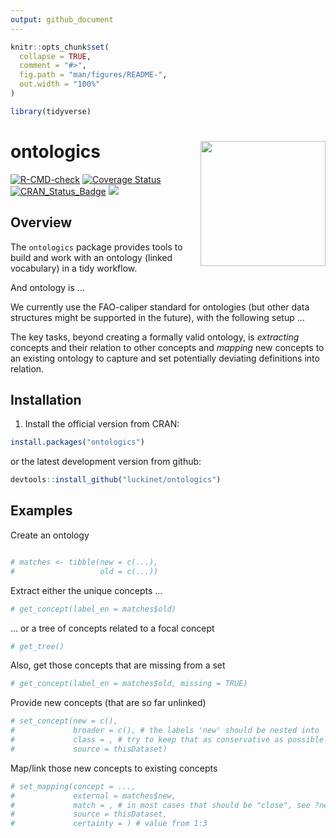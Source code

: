 ```yaml
---
output: github_document
---
```


<!-- README.md is generated from README.Rmd. Please edit that file -->

```r
knitr::opts_chunk$set(
  collapse = TRUE,
  comment = "#>",
  fig.path = "man/figures/README-",
  out.width = "100%"
)

library(tidyverse)
```
# ontologics <a href='https://github.com/luckinet/ontologics/'><img src='man/figures/logo.svg' align="right" height="200" /></a>

<!-- badges: start -->
[![R-CMD-check](https://github.com/luckinet/ontologics/workflows/R-CMD-check/badge.svg)](https://github.com/luckinet/ontologics/actions)
[![Coverage
Status](https://codecov.io/gh/luckinet/ontologics/branch/master/graph/badge.svg)](https://codecov.io/github/luckinet/ontologics?branch=master)
[![CRAN\_Status\_Badge](http://www.r-pkg.org/badges/version/ontologics)](https://cran.r-project.org/package=ontologics)
[![](http://cranlogs.r-pkg.org/badges/grand-total/ontologics)](https://cran.r-project.org/package=geometr)

<!-- badges: end -->


## Overview

The `ontologics` package provides tools to build and work with an ontology (linked vocabulary) in a tidy workflow.

And ontology is ...

We currently use the FAO-caliper standard for ontologies (but other data structures might be supported in the future), with the following setup ... 

The key tasks, beyond creating a formally valid ontology, is *extracting* concepts and their relation to other concepts and *mapping* new concepts to an existing ontology to capture and set potentially deviating definitions into relation.


## Installation

1) Install the official version from CRAN:

```r
install.packages("ontologics")
```

or the latest development version from github:

```r
devtools::install_github("luckinet/ontologics")
```

<!-- 2) The [vignette](https://ehrmanns.github.io/geometr/articles/geometr.html) gives an in depth introduction, explains the take on interoperability and discusses the spatial class `geom` that comes with `geometr`. -->

<!-- 3) Have fun being a [geometer](https://en.wikipedia.org/wiki/List_of_geometers)\! -->

## Examples


Create an ontology

```r

```

```r
# matches <- tibble(new = c(...),
#                   old = c(...))
```

Extract either the unique concepts ...

```r
# get_concept(label_en = matches$old)
```

... or a tree of concepts related to a focal concept

```r
# get_tree()
```


Also, get those concepts that are missing from a set

```r
# get_concept(label_en = matches$old, missing = TRUE)
```

Provide new concepts (that are so far unlinked)

```r
# set_concept(new = c(),
#             broader = c(), # the labels 'new' should be nested into
#             class = , # try to keep that as conservative as possible and only come up with new classes, if really needed
#             source = thisDataset)
```

Map/link those new concepts to existing concepts

```r
# set_mapping(concept = ...,
#             external = matches$new,
#             match = , # in most cases that should be "close", see ?newMapping
#             source = thisDataset,
#             certainty = ) # value from 1:3
```




